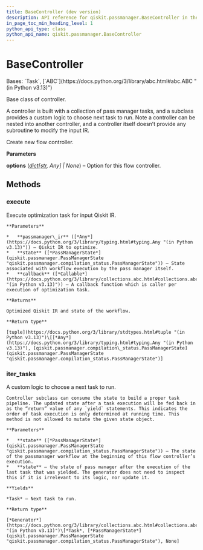 ```yaml
---
title: BaseController (dev version)
description: API reference for qiskit.passmanager.BaseController in the dev version of qiskit
in_page_toc_min_heading_level: 1
python_api_type: class
python_api_name: qiskit.passmanager.BaseController
---
```


# BaseController

<Class id="qiskit.passmanager.BaseController" isDedicatedPage={true} github="https://github.com/Qiskit/qiskit/tree/stable/1.3/qiskit/passmanager/base_tasks.py#L156-L230" signature="qiskit.passmanager.BaseController(options=None)" modifiers="class">
  Bases: `Task`, [`ABC`](https://docs.python.org/3/library/abc.html#abc.ABC "(in Python v3.13)")

  Base class of controller.

  A controller is built with a collection of pass manager tasks, and a subclass provides a custom logic to choose next task to run. Note a controller can be nested into another controller, and a controller itself doesn’t provide any subroutine to modify the input IR.

  Create new flow controller.

  **Parameters**

  **options** ([*dict*](https://docs.python.org/3/library/stdtypes.html#dict "(in Python v3.13)")*\[*[*str*](https://docs.python.org/3/library/stdtypes.html#str "(in Python v3.13)")*, Any] | None*) – Option for this flow controller.

  ## Methods

  ### execute

  <Function id="qiskit.passmanager.BaseController.execute" github="https://github.com/Qiskit/qiskit/tree/stable/1.3/qiskit/passmanager/base_tasks.py#L202-L230" signature="execute(passmanager_ir, state, callback=None)">
    Execute optimization task for input Qiskit IR.

    **Parameters**

    *   **passmanager\_ir** ([*Any*](https://docs.python.org/3/library/typing.html#typing.Any "(in Python v3.13)")) – Qiskit IR to optimize.
    *   **state** ([*PassManagerState*](qiskit.passmanager.PassManagerState "qiskit.passmanager.compilation_status.PassManagerState")) – State associated with workflow execution by the pass manager itself.
    *   **callback** ([*Callable*](https://docs.python.org/3/library/collections.abc.html#collections.abc.Callable "(in Python v3.13)")) – A callback function which is caller per execution of optimization task.

    **Returns**

    Optimized Qiskit IR and state of the workflow.

    **Return type**

    [tuple](https://docs.python.org/3/library/stdtypes.html#tuple "(in Python v3.13)")\[[*Any*](https://docs.python.org/3/library/typing.html#typing.Any "(in Python v3.13)"), [qiskit.passmanager.compilation\_status.PassManagerState](qiskit.passmanager.PassManagerState "qiskit.passmanager.compilation_status.PassManagerState")]
  </Function>

  ### iter\_tasks

  <Function id="qiskit.passmanager.BaseController.iter_tasks" github="https://github.com/Qiskit/qiskit/tree/stable/1.3/qiskit/passmanager/base_tasks.py#L176-L200" signature="iter_tasks(state)" modifiers="abstract">
    A custom logic to choose a next task to run.

    Controller subclass can consume the state to build a proper task pipeline. The updated state after a task execution will be fed back in as the “return” value of any `yield` statements. This indicates the order of task execution is only determined at running time. This method is not allowed to mutate the given state object.

    **Parameters**

    *   **state** ([*PassManagerState*](qiskit.passmanager.PassManagerState "qiskit.passmanager.compilation_status.PassManagerState")) – The state of the passmanager workflow at the beginning of this flow controller’s execution.
    *   **state** – the state of pass manager after the execution of the last task that was yielded. The generator does not need to inspect this if it is irrelevant to its logic, nor update it.

    **Yields**

    *Task* – Next task to run.

    **Return type**

    [*Generator*](https://docs.python.org/3/library/collections.abc.html#collections.abc.Generator "(in Python v3.13)")\[*Task*, [*PassManagerState*](qiskit.passmanager.PassManagerState "qiskit.passmanager.compilation_status.PassManagerState"), None]
  </Function>
</Class>

